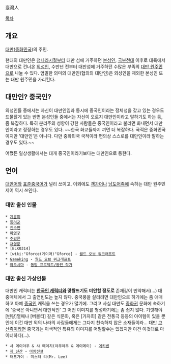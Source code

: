 臺灣人

[[목차]]
== 개요 ==
[[대만]]([[중화민국]])의 주민.

현대의 대만인은 [[청나라]]시절부터 대만 섬에 거주하던 [[본성인]], [[국부천대]] 이후로 대륙에서 대만으로 건너온 [[외성인]], 수만년 전부터 대만섬에 거주하던 수많은 부족의 [[대만 원주민]]으로 나눌 수 있다. 엄밀한 의미의 대만인(협의의 대만인)은 외성인을 제외한 본성인 또는 대만 원주민을 가리킨다.
== 대만인? 중국인? ==
외성인들 중에서는 자신이 대만인임과 동시에 중국인이라는 정체성을 갖고 있는 경우도 드물잖게 있는 반면 본성인들 중에서는 자신이 오로지 대만인이라고 말하기도 하는 등, 좀 복잡하다. 특히 분리주의 성향이 강한 사람들은 중국인이라고 불리면 화내면서 대만인이라고 정정하는 경우도 있다. ~~한국 화교들까지 끼면 더 복잡하다. 국적은 중화민국이지만 '대만인'은 아니다. 다만 중화민국 국적이라 편의상 스스로를 대만인이라 말하는 경우도 있다.~~

어쨌든 일상생활에서는 대개 중국인이라기보다는 대만인으로 통한다.

== 언어 ==
[[대만어]]와 [[표준중국어]]가 널리 쓰이고, 이외에도 [[객가어]]나 [[남도어족]]에 속하는 대만 원주민 제어 역시 쓰인다.

=== 대만 출신 인물 ===
 * [[계륜미]]
 * [[등려군]]
 * [[진수편]]
 * [[마영구]]
 * [[주걸륜]]
 * [[채영문]]
 * [BLK0314]
 * [wiki:"Gforce(게이머)"Gforce] - [[월드 오브 워크래프트]]
 * [[Gameking]] - [[월드 오브 워크래프트]]
 * [[아오시마]] - [[동방 프로젝트/동인 작가]]

=== 대만 출신 가상인물 ===
대만인 캐릭터는 '''[[한국인 캐릭터]]와 맞짱뜨기도 미안할 정도로''' 존재감이 빈약해서(...) 대중매체에서 그 출연빈도는 높지 않다. 중국풍을 살리려면 대만인으로 하기에는 좀 애매하고 아예 [[중국인]] 캐릭을 쓰는 경우가 많기에. 그리고 사실 대만도 [[중화권]] 문화에 속하기에 '중국은 아니면서 대만적인' 그 어떤 이미지를 형성하기에는 좀 쉽지 않다. 기껏해야 [빈랑]열매나 [버블티] 같은 식문화, 혹은 [가자희] 같은 전통극 등등의 아이템이 있을 뿐인데 이건 대만 외의 나라의 사람들에게는 그다지 친숙하지 않은 소재들이라... 대만 [[고산족]]이라면 중국과는 이색적인 특유의 이미지를 어필할수는 있겠지만 이건 이것대로 마이너하다(...).

 * 샤 메이야우 & 샤 메이치(야우야우 & 메이메이) - [[에키벤]]
 * [[쳉 신잔]] - [[아랑전설]]
 * 터프가이 - 미스터 리(Mr. Lee)
